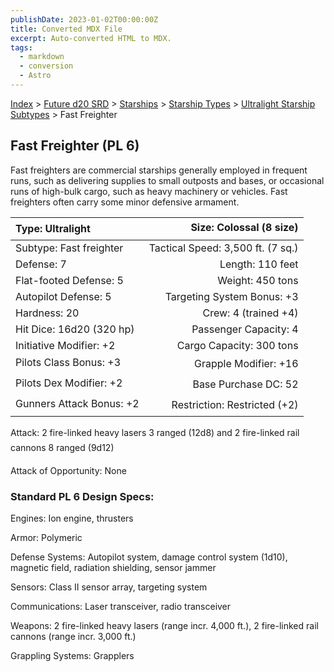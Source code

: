 ```yaml
---
publishDate: 2023-01-02T00:00:00Z
title: Converted MDX File
excerpt: Auto-converted HTML to MDX.
tags:
  - markdown
  - conversion
  - Astro
---
```


[Index](-index) > [Future d20 SRD](future-d20-srd-index) > [Starships](future-d20-srd-starships-index) > [Starship Types](future-d20-srd-starships-starship-types-index) > [Ultralight Starship Subtypes](future-d20-srd-starships-starship-types-ultralight-starship-subtypes-index) > Fast Freighter

## Fast Freighter (PL 6)

Fast freighters are commercial starships generally employed in frequent runs, such as delivering supplies to small outposts and bases, or occasional runs of high-bulk cargo, such as heavy machinery or vehicles. Fast freighters often carry some minor defensive armament.

| Type: Ultralight         |           Size: Colossal (8 size) |
| :----------------------- | --------------------------------: |
| Subtype: Fast freighter  | Tactical Speed: 3,500 ft. (7 sq.) |
| Defense: 7               |                  Length: 110 feet |
| Flat-footed Defense: 5   |                  Weight: 450 tons |
| Autopilot Defense: 5     |        Targeting System Bonus: +3 |
| Hardness: 20             |              Crew: 4 (trained +4) |
| Hit Dice: 16d20 (320 hp) |             Passenger Capacity: 4 |
| Initiative Modifier: +2  |          Cargo Capacity: 300 tons |
| Pilots Class Bonus: +3   |             Grapple Modifier: +16 |
| Pilots Dex Modifier: +2  |              Base Purchase DC: 52 |
| Gunners Attack Bonus: +2 |      Restriction: Restricted (+2) |

Attack: 2 fire-linked heavy lasers 3 ranged (12d8) and 2 fire-linked rail cannons 8 ranged (9d12)

Attack of Opportunity: None

### Standard PL 6 Design Specs:

Engines: Ion engine, thrusters

Armor: Polymeric

Defense Systems: Autopilot system, damage control system (1d10), magnetic field, radiation shielding, sensor jammer

Sensors: Class II sensor array, targeting system

Communications: Laser transceiver, radio transceiver

Weapons: 2 fire-linked heavy lasers (range incr. 4,000 ft.), 2 fire-linked rail cannons (range incr. 3,000 ft.)

Grappling Systems: Grapplers
